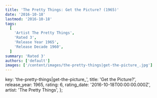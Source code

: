 ```yaml
---
title: 'The Pretty Things: Get the Picture? (1965)'
date: '2016-10-18'
lastmod: '2016-10-18'
tags:
  [
    'Artist The Pretty Things',
    'Rated 3',
    'Release Year 1965',
    'Release Decade 1960',
  ]
summary: 'Rated 3'
authors: ['default']
images: ['/content/images/the-pretty-things|get-the-picture_.jpg']
---
```


  key: 'the-pretty-things|get-the-picture_',
  title: 'Get the Picture?',
  release_year: 1965,
  rating: 6,
  rating_date: '2016-10-18T00:00:00.000Z',
  artist: 'The Pretty Things',
};

<MusicRating data={data} />
